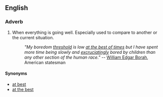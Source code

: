 ==English==
===Adverb===
#When everything is going well. Especially used to compare to another or the current situation.
#:''"My boredom [[threshold]] is low [[at the best of times]] but I have spent more time being slowly and [[excruciatingly]] bored by children than any other section of the human race."'' -- [[w:William Edgar Borah|William Edgar Borah]], American statesman
====Synonyms====
*[[at best]]
*[[at the best]]
